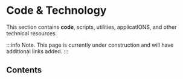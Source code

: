 ---
---
# Code & Technology

This section contains **code**, scripts, utilities, applicatIONS, and other technical resources.

:::info
 Note. This page is currently under construction and will have additional links added.
 :::

## Contents


<DocCardList />
